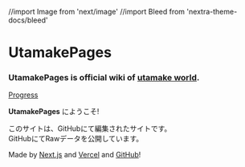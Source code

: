 //import Image from 'next/image'
//import Bleed from 'nextra-theme-docs/bleed'

# UtamakePages

<h3><b>UtamakePages</b> is <b>official wiki</b> of <u>utamake world</u>.</h3>  

[Progress](https://img.shields.io/github/milestones/progress-percent/TamaTamaGoGo/Vercel-Utamake-Docs/1?style=for-the-badge&label=編集ノート移行度)

**UtamakePages** にようこそ!

このサイトは、GitHubにて編集されたサイトです。  
GitHubにてRawデータを公開しています。

Made by [Next.js](https://nextjs.org) and [Vercel](https://vercel.com) and [GitHub](https://github.com)!
